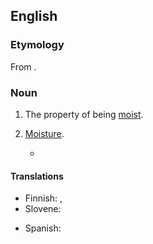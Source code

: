 ==English==

===Etymology===
From {{suffix|en|moist|ness}}.

===Noun===
{{en-noun|~|es}}

# The property of being [[moist]].
# {{lb|en|obsolete}} [[moisture|Moisture]].
#* {{RQ:Florio Montaigne Essayes|chapter=12|book=II|passage=The '''moistnesse''' which the roote of a tree suckes becomes a trunke, a leafe, and fruite: And the aire being but one, applied unto a trumpet, becommoth diverse in a thousand sorts of sounds.}}

====Translations====
{{trans-top|moistness}}
* Finnish: {{t+|fi|kosteus}}, {{t+|fi|nihkeys}}
* Slovene: {{t|sl|vlážnost}}
{{trans-mid}}
* Spanish: {{t+|es|humedad|f}}
{{trans-bottom}}